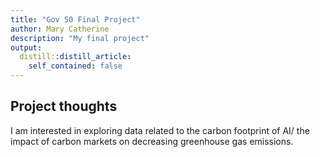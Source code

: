 ```yaml
---
title: "Gov 50 Final Project"
author: Mary Catherine
description: "My final project"
output:
  distill::distill_article:
    self_contained: false
---
```




## Project thoughts

I am interested in exploring data related to the carbon footprint of AI/ the impact of carbon markets on decreasing greenhouse gas emissions. 